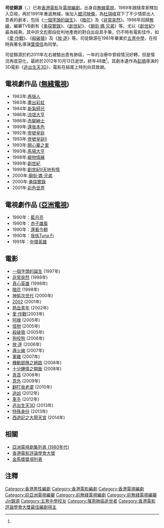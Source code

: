 {{Infobox Writer
|birthplace = {{HKG-1959}}
|birthdate = {{Birth date|1964|7|11}}
|deathdate = {{death date and age|2012|10|13|1964|7|11}}
|deathplace = {{HKG}}
|occupation = 電視及電影編劇
|influences = [[韋家輝|韋家輝]]
|alma_mater = [[五育中學_(香港)|五育中學]]
}}

'''司徒錦源'''（'''{{lang|en|Szeto Kam Yuen}}'''，{{bd|1964年|7月11日<ref>{{cite news |title=《創世紀》編審批政府偏袒地產商 |url=http://news.sina.com.hk/cgi-bin/nw/show.cgi/2/1/1/1305820/1.html |author=梁偉健 |date=2009-10-25 |accessdate=2010-11-16 |archive-url=https://web.archive.org/web/20091230112237/http://news.sina.com.hk/cgi-bin/nw/show.cgi/2/1/1/1305820/1.html |archive-date=2009-12-30 |dead-url=yes }}</ref><ref name=death>{{cite news |title=《TVB《創世紀》編審司徒錦源病逝 |url=http://www.ihktv.com/kamyuenszeto-died.html |author= |date=2012-10-13 |5= |accessdate=2012-10-15 |deadurl=yes |archiveurl=https://web.archive.org/web/20121015185848/http://www.ihktv.com/kamyuenszeto-died.html |archivedate=2012-10-15 }}</ref>|2012年|10月13日|catIdx=Situ司徒錦源}}）已故[[香港|香港]][[電影|電影]]及[[電視|電視]][[編劇|編劇]]。出身自[[電視廣播有限公司|無線電視]]，1989年跟隨韋家輝加入亞視，再於1991年重返無綫，後加入[[銀河映像|銀河映像]]，為[[杜琪峰|杜琪峰]]寫下了不少情節出人意表的劇本，包括《[[一個字頭的誕生|一個字頭的誕生]]》、《[[暗花之殺人條件|暗花]]》及《[[非常突然|非常突然]]》。1998年回歸[[無線電視|無線]]，編審TVB劇有《[[勇探實錄|勇探實錄]]》、《[[創世紀_(電視劇)|創世紀]]》、《[[廟街·媽·兄弟|廟街·媽·兄弟]]》等。尤以《[[創世紀_(電視劇)|創世紀]]》最為經典，其中許文彪那段批判地產商的對白出自其手筆，仍不時有電影佳作，如《[[愛·作戰|愛·作戰]]》、《[[殺破狼_(電影)|殺破狼]]》及《[[放·逐|放·逐]]》等。司徒錦源在1981年畢業於[[五育中學_(香港)|五育中學]]，在校時與著名導演[[葉偉信|葉偉信]]為同學。

司徒錦源於約2011年左右被驗出患有肺癌，一年的治療中曾經情況好轉，但是情況再度惡化，最終於2012年10月13日逝世，終年48歲<ref name=death />。其劇本遺作為[[彭順|彭順]]導演的3D電影《[[逃出生天3D|逃出生天3D]]》，電影在結尾上特別向其致謝。

== 電視劇作品 ([[無綫電視|無綫電視]]) ==
* 1983年:[[再版人|再版人]]
* 1983年:[[畫出彩虹|畫出彩虹]]
* 1984年:[[新紮師兄|新紮師兄]]
* 1986年:[[流氓大亨|流氓大亨]]
* 1986年:[[赤腳紳士|赤腳紳士]]
* 1989年:[[還我本色|還我本色]]
* 1992年:[[壹號皇庭|壹號皇庭]]
* 1993年:[[壹號皇庭II|壹號皇庭II]]
* 1993年:[[開心華之里|開心華之里]]
* 1993年:[[馬場大亨_(電視劇)|馬場大亨]]
* 1998年:[[寵物情緣|寵物情緣]]
* 1999年:[[創世紀_(電視劇)|創世紀]]
* 1999年:[[創世紀II天地有情|創世紀II天地有情]]
* 2000年:[[廟街·媽·兄弟|廟街·媽·兄弟]]
* 2000年:[[勇探實錄|勇探實錄]]
* 2001年:[[彩色世界|彩色世界]]

== 電視劇作品 ([[亞洲電視|亞洲電視]]) ==
* 1990年：[[藍月亮_(電視劇)|藍月亮]]
* 1990年：[[赤子雄風|赤子雄風]]
* 1990年：[[還看今朝|還看今朝]]
* 1990年：[[我係Tuna_Fi|我係Tuna Fi]]
* 1991年：[[中環英雄_(電視劇)|中環英雄]]

==電影==
* [[一個字頭的誕生|一個字頭的誕生]] (1997年)
* [[非常突然|非常突然]] (1998年)
* [[真心英雄_(電影)|真心英雄]] (1998年)
* [[暗花之殺人條件|暗花]] (1998年)
* [[神偷次世代|神偷次世代]] (2000年)
* [[2002_(電影)|2002]] (2001年)
* [[熱血青年|熱血青年]] (2002年)
* [[愛·作戰|愛·作戰]](2003年)
* [[阿嫂_(電影)|阿嫂]] (2005年)
* [[怪物_(2005年電影)|怪物]] (2005年)
* [[殺破狼_(電影)|殺破狼]] (2005年)
* [[狗咬狗_(2006年電影)|狗咬狗]] (2006年)
* [[放·逐|放·逐]] (2006年)
* [[導火線_(電影)|導火線]] (2007年)
* [[軍雞_(電影)|軍雞]] (2007年)
* [[機動部隊之絕路|機動部隊之絕路]] (2008年)
* [[十分鍾情之開飯|十分鍾情之開飯]] (2008年)
* [[青苔|青苔]] (2008年)
* [[意外_(2009年電影)|意外]] (2009年)
* [[翻叮我老婆|翻叮我老婆]] (2010年)
* [[追凶|追凶]] (2012年)
* [[車手_(電影)|車手]] (2012年)
*[[逃出生天3D|逃出生天3D]] (2013年)
*[[特殊身份|特殊身份]] (2013年)
*[[西遊記之大鬧天宮|西遊記之大鬧天宮]] (2014年)

==相關==
* [[亞洲電視劇集列表_(1980年代)|亞洲電視劇集列表 (1980年代)]] 
* [[香港電影評論學會大獎|香港電影評論學會大獎]] 
* [[金馬獎獎項列表|金馬獎獎項列表]]

==注釋==
{{reflist}}

{{Authority control}}
{{DEFAULTSORT:Situ司徒錦源}}
{{香港電影評論學會大獎最佳編劇|第5屆}}

[[Category:香港男性編劇|Category:香港男性編劇]]
[[Category:香港電影編劇|Category:香港電影編劇]]
[[Category:香港電視編劇|Category:香港電視編劇]]
[[Category:前亞洲電視編審|Category:前亞洲電視編審]]
[[Category:前無綫電視編劇|Category:前無綫電視編劇]]
[[Category:前無綫電視編審|Category:前無綫電視編審]]
[[Category:司徒姓|Jin錦源]]
[[Category:五育中學校友|Category:五育中學校友]]
[[Category:罹患肺癌逝世者|Category:罹患肺癌逝世者]]
[[Category:香港電影評論學會大獎最佳編劇得主|Category:香港電影評論學會大獎最佳編劇得主]]
